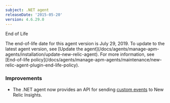 ```yaml
---
subject: .NET agent
releaseDate: '2015-05-20'
version: 4.6.29.0
---
```


End of Life

<Callout variant="important">
  The end-of-life date for this agent version is July 29, 2019. To update to the latest agent version, see [Update the agent](/docs/agents/manage-apm-agents/installation/update-new-relic-agent). For more information, see [End-of-life policy](/docs/agents/manage-apm-agents/maintenance/new-relic-agent-plugin-end-life-policy).
</Callout>

### Improvements

* The .NET agent now provides an API for sending [custom events](/docs/insights/new-relic-insights/adding-querying-data/inserting-custom-events-new-relic-apm-agents) to New Relic Insights.

